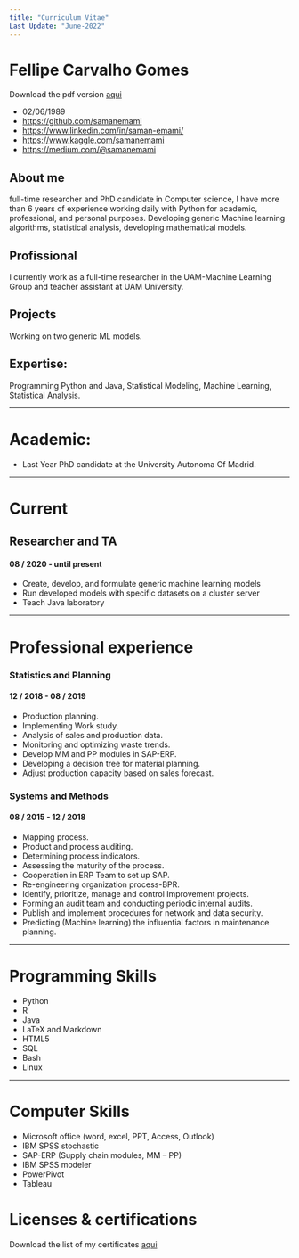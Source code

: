 ```yaml
---
title: "Curriculum Vitae"
Last Update: "June-2022"
---
```


<script src="https://code.iconify.design/1/1.0.7/iconify.min.js"></script>

# <i class='fa fa-file-pdf-o'></i> Fellipe Carvalho Gomes

<i class="fa fa-download"></i> Download the pdf version [aqui](https://drive.google.com/file/d/1OSRKEUwTW9hiL_wiS5JoNs0gQxQa_S-P/view?usp=sharing)

* <i class='fa fa-birthday-cake'></i>   02/06/1989 
* <i class='fa fa-github-alt'></i> [https://github.com/samanemami](https://github.com/samanemami)
* <i class='fa fa-linkedin-square'></i>   <https://www.linkedin.com/in/saman-emami/>
* <span class="iconify" data-icon="simple-icons:kaggle" data-inline="false"></span>  <https://www.kaggle.com/samanemami>
* <i class='fa fa-medium'></i>  <https://medium.com/@samanemami>

## <span class="iconify" data-icon="bi:info-circle" data-inline="false"></span> About me

full-time researcher and PhD candidate in Computer science, I have more than 6 years of experience working daily with Python for academic, professional, and personal purposes. Developing generic Machine learning algorithms, statistical analysis, developing mathematical models.

## <span class="iconify" data-icon="bytesize:work" data-inline="false"></span> Profissional

I currently work as a full-time researcher in the UAM-Machine Learning Group and teacher assistant at UAM University.

## <span class="iconify" data-icon="grommet-icons:plan" data-inline="false"></span> Projects

Working on two generic ML models.

## <span class="iconify" data-icon="fluent:rocket-16-regular" data-inline="false"></span> Expertise:

Programming Python and Java, Statistical Modeling, Machine Learning, Statistical Analysis.

---

# <i class='fa fa-institution'></i> Academic:
 	
* Last Year PhD candidate at the University Autonoma Of Madrid.

---

# <i class="fa fa-toggle-on"></i> Current 

## <span class="iconify" data-icon="simple-icons:accenture" data-inline="false"></span> Researcher and TA   

#### <span class="iconify" data-icon="clarity:date-line" data-inline="false"></span> 08 / 2020 - until present

* Create, develop, and formulate generic machine learning models
* Run developed models with specific datasets on a cluster server
* Teach Java laboratory

---

# <i class='fa fa-certificate'></i> Professional experience

### <span class="iconify" data-icon="ic:twotone-science" data-inline="false"></span> Statistics and Planning

#### <span class="iconify" data-icon="clarity:date-line" data-inline="false"></span> 12 / 2018 - 08 / 2019

* Production planning.
* Implementing Work study.
* Analysis of sales and production data.
* Monitoring and optimizing waste trends.
* Develop MM and PP modules in SAP-ERP.
* Developing a decision tree for material planning.
* Adjust production capacity based on sales forecast.

### <span class="iconify" data-icon="ic:twotone-science" data-inline="false"></span> Systems and Methods

####  <span class="iconify" data-icon="clarity:date-line" data-inline="false"></span> 08 / 2015 - 12 / 2018

* Mapping process.
* Product and process auditing.
* Determining process indicators.
* Assessing the maturity of the process.
* Cooperation in ERP Team to set up SAP.
* Re-engineering organization process-BPR.
* Identify, prioritize, manage and control Improvement projects.
* Forming an audit team and conducting periodic internal audits.
* Publish and implement procedures for network and data security.
* Predicting (Machine learning) the influential factors in maintenance planning.

--- 
 
# <i class="fa fa-refresh fa-spin"></i> Programming Skills 

* Python
* R
* Java
* <span class="latex">LaTeX</span> and Markdown
* HTML5
* SQL
* Bash
* Linux

---

# <i class="fa fa-refresh fa-spin"></i> Computer Skills 

* Microsoft office (word, excel, PPT, Access, Outlook)
* IBM SPSS stochastic
* SAP-ERP (Supply chain modules, MM – PP)
* IBM SPSS modeler
* PowerPivot
* Tableau
   
# <i class="fa fa-refresh fa-spin"></i> Licenses & certifications

<i class="fa fa-download"></i> Download the list of my certificates [aqui](https://www.linkedin.com/in/saman-emami/details/certifications/)


